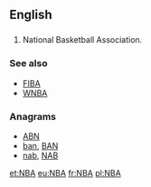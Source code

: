==English==
{{wikipedia|National Basketball Association}}

==={{initialism-old|en}}===
{{head|en}}

# {{context|US|Canada|sports|lang=en}} National Basketball Association.

===See also===
* [[FIBA]]
* [[WNBA]]

===Anagrams===
* [[ABN#English|ABN]] 
* [[ban#English|ban]], [[BAN#English|BAN]]
* [[nab#English|nab]], [[NAB#English|NAB]]

[[et:NBA]]
[[eu:NBA]]
[[fr:NBA]]
[[pl:NBA]]
